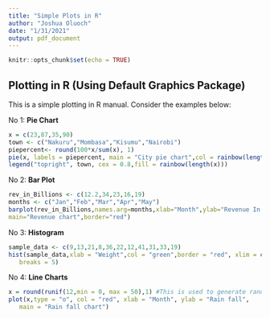 ```yaml
---
title: "Simple Plots in R"
author: "Joshua Oluoch"
date: "1/31/2021"
output: pdf_document
---
```


```r
knitr::opts_chunk$set(echo = TRUE)
```

## Plotting in R (Using Default Graphics Package)

This is a simple plotting in R manual. Consider the examples below:

No 1: **Pie Chart**

```r
x = c(23,87,35,90)
town <- c("Nakuru","Mombasa","Kisumu","Nairobi")
piepercent<- round(100*x/sum(x), 1)
pie(x, labels = piepercent, main = "City pie chart",col = rainbow(length(x)))
legend("topright", town, cex = 0.8,fill = rainbow(length(x)))
```


No 2: **Bar Plot**
```r
rev_in_Billions <- c(12.2,34,23,16,19)
months <- c("Jan","Feb","Mar","Apr","May")
barplot(rev_in_Billions,names.arg=months,xlab="Month",ylab="Revenue In Billions (KES)",col="green",
main="Revenue chart",border="red")
```




No 3: **Histogram**
```r
sample_data <- c(9,13,21,8,36,22,12,41,31,33,19)
hist(sample_data,xlab = "Weight",col = "green",border = "red", xlim = c(0,40), ylim = c(0,5),
   breaks = 5)
```





No 4: **Line Charts**
```r
x = round(runif(12,min = 0, max = 50),1) #This is used to generate random numbers
plot(x,type = "o", col = "red", xlab = "Month", ylab = "Rain fall",
   main = "Rain fall chart")
```

